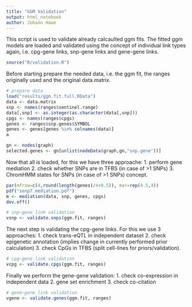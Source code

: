 ```yaml
---
title: "GGM Validation"
output: html_notebook
author: Johann Hawe
---
```


This script is used to validate already calcaulted ggm fits.
The fitted ggm models are loaded and validated using the concept of individual
link types again, i.e. cpg-gene links, snp-gene links and gene-gene links.

```r
source("R/validation.R")
```

Before starting prepare the needed data, i.e. the ggm fit, the ranges originally
used and the original data.matrix.

```r
# prepare data
load("results/ggm.fit.full.RData")
data <- data.matrix
snp <- names(ranges$sentinel.range)
data[,snp] <- as.integer(as.character(data[,snp]))
cpgs <- names(ranges$cpgs)
genes <- ranges$snp.genes$SYMBOL
genes <- genes[genes %in% colnames(data)]
a

gn <- nodes(graph)
selected.genes <- gn[unlist(nodeData(graph,gn,"snp.gene"))]

```
Now that all is loaded, for this we have three approache:
1. perform gene mediation
2. check whether SNPs are in TFBS (in case of >1 SNPs)
3. ChromHMM states for SNPs (in case of >1 SNPs)
concept.
```r
par(mfrow=c(4,round(length(genes)/4+0.5)), mar=rep(4.5,4))
pdf("senp7.mediation.pdf")
m <- mediation(data, snp, genes, cpgs)
dev.off()

# snp~gene link validation
vsnp <- validate.snps(ggm.fit, ranges)

```

The next step is validating the cpg-gene links. For this we use 3 approaches:
1. check trans-eQTL in independent dataset
2. check epigenetic annotation (implies change in currently performed prior calculation)
3. check CpGs in TFBS (split cell-lines for priors/validation).
```r
# cpg~gene link validation
vcpg <- validate.cpgs(ggm.fit, ranges)
```

Finally we perform the gene-gene validation:
1. check co-expression in independent data
2. gene set enrichment
3. check co-citation 
```r
# gene~gene link validation
vgene <- validate.genes(ggm.fit, ranges)
```



